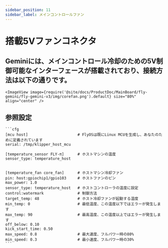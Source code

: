 ```yaml
---
sidebar_position: 11
sidebar_label: メインコントロールファン
---
```





# 搭載5Vファンコネクタ

## Geminiには、メインコントロール冷却のための5V制御可能なインターフェースが搭載されており、接続方法は以下の通りです。

    <ImageView image={require('@site/docs/ProductDoc/MainBoard/fly-gemini/fly-gemini-v3/img/corefan.png').default} size="80%" align="center" />

## 参照設定

    ```cfg
    [mcu host]                      # FlyOSは既にLinux MCUを生成し、あなたのために定義されています
    serial: /tmp/klipper_host_mcu 

    [temperature_sensor FLY-π]      # ホストマシンの温度
    sensor_type: temperature_host


    [temperature_fan core_fan]      # ホストマシン冷却ファン
    pin: host:gpiochip1/gpio103     # ホストファンのピン
    max_power: 1.0
    sensor_type: temperature_host   # ホストコントローラの温度に設定
    control:watermark               # 制御方法
    target_temp: 48                 # ホスト冷却ファンが起動する温度
    min_temp: 0                     # 最低温度、この温度以下ではエラーが発生します
    max_temp: 90                    # 最高温度、この温度以上ではエラーが発生します
    off_below: 0.10
    kick_start_time: 0.50
    max_speed: 0.8                  # 最大速度、フルパワー時の80%
    min_speed: 0.3                  # 最小速度、フルパワー時の30%
    ```